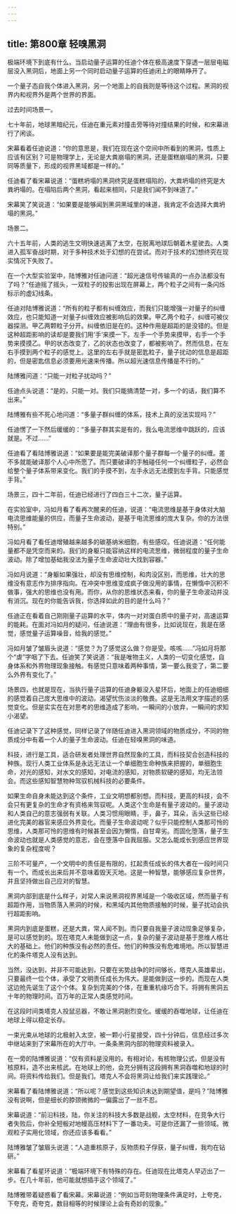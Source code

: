 ```yaml
---
---
---
```

title: 第800章 轻嗅黑洞
---



极端环境下到底有什么。当启动量子运算的任迪个体在极高速度下穿透一层层电磁层没入黑洞后，地面上另一个同时启动量子运算的任迪闭上的眼睛睁开了。

一个量子态自我个体进入黑洞，另一个地面上的自我则是等待这个过程。黑洞的视界内和视界外是两个世界的界面。

过去时间场景一。

七十年前，地球黑暗纪元，任迪在重元素对撞击旁等待对撞结果的时候，和宋幕进行了闲谈。

宋幕看着任迪说道：“你的意思是，我们在现在这个空间中所看到的黑洞，性质上应该有区别？可是物理学上，无论是大粪崩塌的黑洞，还是蛋糕崩塌的黑洞，只要同等质量下，形成的视界黑域都是一样的。”

任迪看了看宋幕说道：“蛋糕坍塌的黑洞终究是蛋糕塌陷的，大粪坍塌的终究是大粪坍塌的。在塌陷后两个黑洞，看起来相同，只是我们闻不到味道了。”

宋幕笑了笑说道：“如果要是能够闻到黑洞黑域里的味道，我肯定不会选择大粪坍塌的黑洞。”

场景二。

六十五年前，人类的逃生文明快速逃离了太空，在脱离地球后朝着木星驶去。人类进入孤军奋战时期，对于多种技术处于幻想的在尝试。而对于技术的幻想终究在现实情况下失败了。

在一个大型实验室中，陆博雅对任迪问道：“超光速信号传输真的一点办法都没有了吗？”任迪摇了摇头，一双粒子的投影出现在屏幕上，两个粒子之间有一条闪烁标示的虚幻线条。

任迪对陆博雅说道：“所有的粒子都有纠缠效应，而我们只能增强一对量子的纠缠效应，也只能知道一对量子纠缠效应被影响后的效果。甲乙两个粒子，纠缠可被仪器探测。甲乙两颗粒子分开。纠缠依旧是在的。这种作用是超距的是没错的。但是这种超距影响的读却是要我们用‘手’来摸一下。左手一个手势来摸甲，右手一个手势来摸摸乙。甲的状态改变了，乙的状态也改变了，都被影响了。然而信息，在左右手摸到两个粒子的感觉上。这里的左右手就是密匙粒子，量子扰动的信息是超距的，但是密匙信息必须要用光速来传播。所以超光速信息传播是不行的。”

陆博雅问道：“只能一对粒子扰动吗？”

任迪点头说道：“是的，只能一对。我们只能搞清楚一对，多一个的话，我们算不出来。”

陆博雅有些不死心地问道：“多量子群纠缠的体系，技术上真的没法实现吗？”

任迪愣了一下然后缓缓的：“多量子群其实是有的，我么电流思维中跳跃的，应该就是。不过……”

任迪看了看陆博雅说道：“如果要是能完美破译那个量子群每一个量子的纠缠。差不多就能破译那个人心中所愿了。而只要破译的手触碰任何一个纠缠粒子，必然会给整个量子体系带来变化。我们的手摸不到，左手永远无法摸到左手背。只能感觉手背。”

场景三，四十二年前，任迪已经进行了四白三十二次，量子运算。

在实验室中，冯如月看了看再次醒来的任迪，说道：“电流思维是基于身体对大脑电流思维能量的供应，而量子生命波动，是基于电流思维的庞大复杂。你的方法很特别。”

冯如月看了看任迪增殖越来越多的碳基纳米细胞，有些感叹。任迪说道：“任何能量都不是凭空而来的。我们的身躯只能容纳这样的电流思维，微弱程度的量子生命波动。除了增加基础我没法为量子生命波动壮大找到容器。”

冯如月说道：“身躯如果强壮，却没有思维控制，和肉没区别，而思维，壮大的思维没有意志作为排序指向。在冲突中思维变成疯子做没用的事情，在懒惰中沉积不做事，强大的思维也没有用。而你，从你的思维状态来看，你的量子生命波动并没有消沉。现在的你能告诉我，你选择如此的目的是什么吗？”

任迪正在看着自己刚刚量子运算的水平，体内一对对蛋白质中的量子对，高速运算的能耗。在面对冯如月的疑问，任迪说道：“理由有很多，比如说现在，我是在感觉，感觉量子运算噪音，给我的感觉。”

冯如月皱了皱眉头说道：“感觉？为了感觉这么做？你是受。咳咳……”冯如月将那个“虐”字咽了下去。任迪笑了笑说道：“我是唯物主义，人类的一切变化感觉，自身体系和外界物理现象接触。有感觉只意味着两种事情，第一要么我变了，第二要么外界有变化了。”

场景四，也就是现在，当执行量子运算的任迪身躯没入星环后，地面上的任迪细细的感觉着自己庞大思维中的波动。渴望忧伤淡淡的敬畏。这是无法用文字描述的感觉变化。但是实实在在对思考的思维造成了影响，一瞬间的小放弃，一瞬间的求知小渴望。

任迪记录下了这种感觉，同样记录了伴随任迪进入黑洞领域的物质成分，不同的物质成分中有着一个人的量子生命波动。任迪在轻嗅黑洞的味道。

科技，进行是工具，适合研发者处理世界自然现象的工具，而科技契合创造科技的种族。现行人类工业体系是永远无法让一个单细胞生命种族来把握的，单细胞生命，对光的感知，对水文的感知，对电流的感知，对物质软硬的感知，均无法领会。而这些感知智慧物种驾驭机械科技的必要条件。

如果生命自身未能达到这个条件，工业文明想都别想。而科技，更高的科技，会不会只有更复杂的生命才有资格来驾驭呢。人类这个生命是有量子波动的。量子波动和人类自己的意志强弱有关联。人类习惯用眼睛，手，鼻子，耳朵，舌头这些已经进化完美的器官来感应外界变化。而量子生命波动呢？似乎只能控制人类那可怜的思维，人类那可怜的思维有时候甚至会因为懒惰，自甘卑劣。而固化堕落，量子生命波动也就是人类感觉的意志，会在堕落中自我屈服。又怎么能成长到感应世界现象的复杂程度呢？

三阶不可量产，一个文明中的责任是有限的，扛起责任成长的伟大者在一段时间只有一个。而成长出来后并不意味着毁天灭地。这是一种智慧，能够感应复杂世界，并且坚持做出自己应对的智慧。

黑洞内部到底是什么样子，对常人来说黑洞视界黑域是一个吸收区域，然而量子有超距作用，当物质落入黑洞的时候，和黑域内其他物质接触的时候，量子扰动会执行超距影响。

黑洞内到底是蛋糕，还是大粪，常人闻不到。而只要自我量子波动现象足够复杂，是可以感觉到的。现在塔克人未能做到这一点，复杂的量子波动是基于思维人格壮大的基础上。他们的种族没有必然的责任。他们的种族没有危难境地。所以智慧进化的条件塔克人没有达到。

当然，没达到，并非不可能达到，只要在劣势战争的时间够长，塔克人英雄辈出，只要最终一位个体，承受了文明责任成长为伟大。是能做到这一步的。而现在人类这边抢先诞生了这个个体。复杂到完美的个体，在重重机缘巧合下。将拥有黑洞五十年的物理时间。百万年的正常人类感觉时间。

在这段时间类塔克人投鼠忌器，不敢让黑洞剧烈变化。缓缓的吞噬地球，让任迪在地球上得以稳定长存。

一束光束从地球的北极射入太空，被一颗小行星接受，四十分钟后，信息经过多次中继站来到了宋幕所在的大厅中。一条条黑洞内部的物理资料被录入。

在一旁的陆博雅说道：“仅有资料是没用的。有相对论，有核物理公式，但是没有核原料，造不出来核武。在地球上的他，会充分拥有这段拥有黑洞吞噬和地球的时间。将资料传给我们。但是我们。塔克人不会将黑洞让给我们来实践理论。”

宋幕看了看陆博雅说道：“所以呢？感觉到这些知识未达到期望值，是吗？”陆博雅没有说啊，但是细长的脖颈微微的一偏露出了一丝不忍。

宋幕说道：“前沿科技，陆，你关注的科技大多数是战舰，太空材料，在竞争大行者失败后，你补全短板对地幔高压材料下了一番功夫。可是你还漏了一些领域。微观粒子实用化领域，你还应该多看看。”

陆博雅皱了皱眉头说道：“人造重核原子，反物质粒子俘获，量子纠缠，我均在钻研。”

宋幕看了看星环说道：“极端环境下有特殊的存在。任迪现在比塔克人早迈出了一步。在几十年前，他可能就想插手这个领域了。”

陆博雅带着疑惑看了看宋幕。宋幕说道：“例如当苛刻物理条件满足时，上夸克，下夸克，奇夸克，数目相等的时候理论上会有奇妙的现象。”
